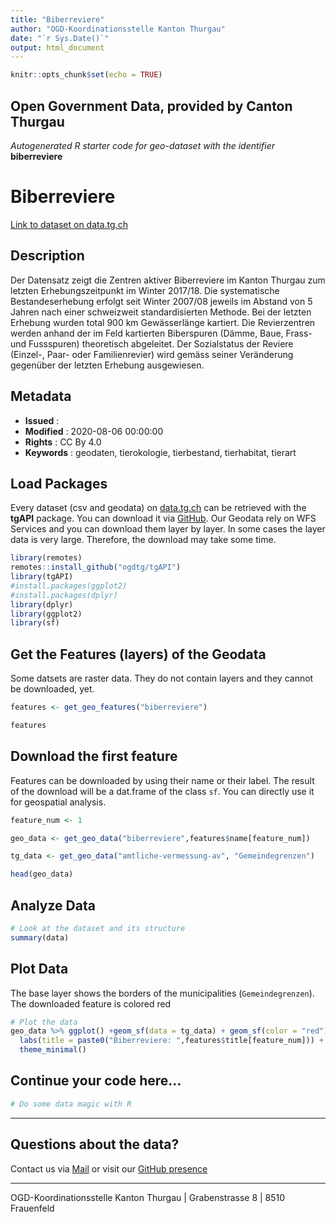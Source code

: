 ```yaml
---
title: "Biberreviere"
author: "OGD-Koordinationsstelle Kanton Thurgau"
date: "`r Sys.Date()`"
output: html_document
---
```


```r
knitr::opts_chunk$set(echo = TRUE)
```

## Open Government Data, provided by **Canton Thurgau**
*Autogenerated R starter code for geo-dataset with the identifier* **biberreviere**


# **Biberreviere**

[Link to dataset on data.tg.ch](https://data.tg.ch/explore/dataset/biberreviere/information/)

## Description

Der Datensatz zeigt die Zentren aktiver Biberreviere im Kanton Thurgau zum letzten Erhebungszeitpunkt im Winter 2017/18. Die systematische Bestandeserhebung erfolgt seit Winter 2007/08 jeweils im Abstand von 5 Jahren nach einer schweizweit standardisierten Methode. Bei der letzten Erhebung wurden total 900 km Gewässerlänge kartiert. Die Revierzentren werden anhand der im Feld kartierten Biberspuren (Dämme, Baue, Frass- und Fussspuren) theoretisch abgeleitet. Der Sozialstatus der Reviere (Einzel-, Paar- oder Familienrevier) wird gemäss seiner Veränderung gegenüber der letzten Erhebung ausgewiesen.

## Metadata

- **Issued**                   : 
- **Modified**                 : 2020-08-06 00:00:00
- **Rights**                   : CC By 4.0
- **Keywords**                 : geodaten, tierokologie, tierbestand, tierhabitat, tierart

## Load Packages

Every dataset (csv and geodata) on [data.tg.ch](https://data.tg.ch/pages/start/) can be retrieved with the **tgAPI** package. You can download it via [GitHub](https://github.com/ogdtg/tgAPI). Our Geodata rely on WFS Services and you can download them layer by layer. In some cases the layer data is very large. Therefore, the download may take some time.

```r
library(remotes)
remotes::install_github("ogdtg/tgAPI")
library(tgAPI)
#install.packages(ggplot2)
#install.packages(dplyr)
library(dplyr)
library(ggplot2)
library(sf)

```


## Get the Features (layers) of the Geodata

Some datsets are raster data. They do not contain layers and they cannot be downloaded, yet.

```r
features <- get_geo_features("biberreviere")

features
```


## Download the first feature

Features can be downloaded by using their name or their label. The result of the download will be a dat.frame of the class `sf`. You can directly use it for geospatial analysis.

```r

feature_num <- 1

geo_data <- get_geo_data("biberreviere",features$name[feature_num])

tg_data <- get_geo_data("amtliche-vermessung-av", "Gemeindegrenzen")

head(geo_data)
```


## Analyze Data

```r

# Look at the dataset and its structure
summary(data)

```


## Plot Data

The base layer shows the borders of the municipalities (`Gemeindegrenzen`). The downloaded feature is colored red

```r

# Plot the data
geo_data %>% ggplot() +geom_sf(data = tg_data) + geom_sf(color = "red") +
  labs(title = paste0("Biberreviere: ",features$title[feature_num])) +
  theme_minimal()

```


## Continue your code here...


```r
# Do some data magic with R
```

------------------------------------------------------------------------

## Questions about the data?

Contact us via [Mail](mailto:ogd@tg.ch) or visit our [GitHub presence](https://github.com/ogdtg)


------------------------------------------------------------------------

OGD-Koordinationsstelle Kanton Thurgau | Grabenstrasse 8 | 8510 Frauenfeld
